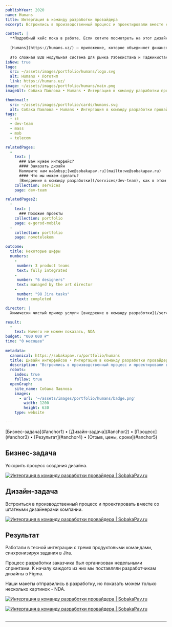 ```yaml
---
publishYear: 2020
name: Humans
title: Интергация в команду разработки провайдера
excerpt: Встроились в производственный процесс и проектировали вместе со штатными дизайнерами компании.

context: |
  **Подробный кейс пока в работе. Если хотите посмотреть на этот дизайн в деталях, пишите нам на [we@sobakapav.ru](mailto:we@sobakapav.ru)**
  
  [Humans](https://humans.uz/) — приложение, которое объединяет финансовый сервис, мобильного оператора и платёжную систему, где можно оплачивать товары и услуги.
  
  Это сложная B2B модульная система для рынка Узбекистана и Таджикистана. Компании нужны были UX-дизайнеры на аутстафф.
isNew: true
logo:
  src: ~/assets/images/portfolio/humans/logo.svg
  alt: Humans • Логотип
  link: https://humans.uz/
image: ~/assets/images/portfolio/humans/main.png
imageAlt: Собака Павлова • Humans • Интергация в команду разработки провайдера

thumbnail:
  src: ~/assets/images/portfolio/cards/humans.svg
  alt: Собака Павлова • Humans • Интергация в команду разработки провайдера
tags:
  - it
  - dev-team
  - mass
  - mob
  - telecom

relatedPages:
  -
    text: |
      ### Вам нужен интерфейс?
      #### Заказать дизайн
      Напишите нам на&nbsp;[we@sobakapav.ru](mailto:we@sobakapav.ru) 
      #### Что мы можем сделать?
      [Внедрение в команду разработки](/services/dev-team), как в этом кейсе, и [многое другое](/services). 
    collection: services
    page: dev-team

relatedPages2:
  -
    text: |
      ### Похожие проекты
    collection: portfolio
    page: e-gorod-mobile
  - 
    collection: portfolio
    page: novotelekom

outcome:
  title: Некоторые цифры
  numbers:
    -
     number: 3 product teams
     text: fully integrated
    -
     number: "6 designers"
     text: managed by the art director
    -
     number: "98 Jira tasks"
     text: completed

director: |
  Химически чистый пример услуги [внедрение в команду разработки](/services/dev-team). Просто усилили собой команду заказчика.

result:
  -
    text: Ничего не можем показать, NDA
budget: "000 000 ₽"
time: "0 месяцев"
  
metadata:
  canonical: https://sobakapav.ru/portfolio/humans
  title: Дизайн интерфейсов • Интергация в команду разработки провайдера
  description: "Встроились в производственный процесс и проектировали вместе со штатными дизайнерами компании."
  robots:
    index: true
    follow: true
  openGraph:
    site_name: Собака Павлова
    images:
      - url: '~/assets/images/portfolio/humans/badge.png'
        width: 1200
        height: 630
    type: website

---
```



<TOC>
[Бизнес-задача](#anchor1) • [Дизайн-задача](#anchor2) • [Процесс](#anchor3) • [Результат](#anchor4) • [Отзыв, цены, сроки](#anchor5)
</TOC>

## <a name="anchor1" />Бизнес-задача

Ускорить процесс создания дизайна.

<a href="/images/portfolio/humans/1.png" target="_blank">![Интергация в команду разработки провайдера | SobakaPav.ru](~/assets/images/portfolio/humans/1.png)</a>

## <a name="anchor2" />Дизайн-задача

Встроиться в производственный процесс и проектировать вместе со штатными дизайнерами компании.

<a href="/images/portfolio/humans/2.png" target="_blank">![Интергация в команду разработки провайдера | SobakaPav.ru](~/assets/images/portfolio/humans/2.png)</a>

## <a name="anchor3" />Результат

Работали в тесной интеграции с тремя продуктовыми командами, синхронизируя задания в Jira.

Процесс разработки заказчика был организован недельными спринтами. К началу каждого из них мы поставляли разработчикам дизайны в Figma.

Наши макеты отправились в разработку, но показать можем только несколько картинок - NDA.

<a href="/images/portfolio/humans/3.png" target="_blank">![Интергация в команду разработки провайдера | SobakaPav.ru](~/assets/images/portfolio/humans/3.png)</a>

<a href="/images/portfolio/humans/4.png" target="_blank">![Интергация в команду разработки провайдера | SobakaPav.ru](~/assets/images/portfolio/humans/4.png)</a>

## <a name="anchor4" />
  
---





